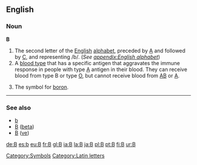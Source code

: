 ==English==
[[Category:Symbols]]
[[Category:Latin letters]]
=== Noun ===
'''B''' 

#The second letter of the [[English]] [[alphabet]], preceded by [[A]] and followed by [[C]], and representing /b/. (''See [[appendix:English alphabet]]'')
#A [[blood type]] that has a specific antigen that aggravates the immune response in people with type [[A]] antigen in their blood.  They can receive blood from type B or type [[O]], but cannot receive blood from [[AB]] or [[A]].
#{{chemistry}}The symbol for [[boron]].

----
===See also===
*[[b]]
*[[Β]] ([[beta]])
*[[В]] ([[ve]])


[[de:B]]
[[es:b]]
[[eu:B]]
[[fr:B]]
[[gl:B]]
[[ia:B]]
[[la:B]]
[[ja:B]]
[[pl:B]]
[[pt:B]]
[[fi:B]]
[[ur:B]]